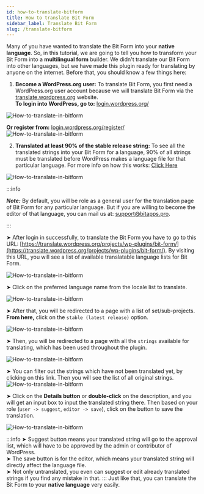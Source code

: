 ```yaml
---
id: how-to-translate-bitform
title: How to translate Bit Form
sidebar_label: Translate Bit Form
slug: /translate-bitform
---
```


<!-- <Video youtube src="R2d0yfiWWEE" /> -->

Many of you have wanted to translate the Bit Form into your **native language**. So, in this tutorial, we are going to tell you how to transform your Bit Form into a **multilingual form** builder. We didn't translate our Bit Form into other languages, but we have made this plugin ready for translating by anyone on the internet. Before that, you should know a few things here:

1. **Become a WordPress.org user:** To translate Bit Form, you first need a WordPress.org user account because we will translate Bit Form via the [translate.wordpress.org](https://translate.wordpress.org/) website.<br/>**To login into WordPress, go to:** [login.wordpress.org/](https://login.wordpress.org/) 
  <Image src="Translate/wordpress-login" alt="How-to-translate-in-bitform" w="1020" h="300" />

  **Or register from:** [login.wordpress.org/register/](https://login.wordpress.org/register/)
  <Image src="Translate/wordpress-register" alt="How-to-translate-in-bitform" w="1020" h="300" />

2. **Translated at least 90% of the stable release string:** To see all the translated strings into your Bit Form for a language, 90% of all strings must be translated before WordPress makes a language file for that particular language. For more info on how this works: [Click Here](https://make.wordpress.org/meta/handbook/documentation/translations/)
  
  <Image src="Translate/wordpress-translation" alt="How-to-translate-in-bitform" w="1020" h="300" />

:::info

***Note:*** By default, you will be role as a general user for the translation page of Bit Form for any particular language. But if you are willing to become the editor of that language, you can mail us at: [support@bitapps.pro](support@bitapps.pro).

:::

➤ After login in successfully, to translate the Bit Form you have to go to this URL: [https://translate.wordpress.org/projects/wp-plugins/bit-form/](https://translate.wordpress.org/projects/wp-plugins/bit-form/). By visiting this URL, you will see a list of available translatable language lists for Bit Form.

  <Image src="Translate/language-list" alt="How-to-translate-in-bitform" w="1020" h="300" />

➤ Click on the preferred language name from the locale list to translate. 

  <Image src="Translate/preferred-language" alt="How-to-translate-in-bitform" w="1020" h="300" />

➤ After that, you will be redirected to a page with a list of set/sub-projects. **From here,** click on the `stable (latest release)` option.

  <Image src="Translate/stable-latest-release" alt="How-to-translate-in-bitform" w="1020" h="300" />

➤ Then, you will be redirected to a page with all the `strings` available for translating, which has been used throughout the plugin.

  <Image src="Translate/Strings" alt="How-to-translate-in-bitform" w="1020" h="300" />

➤ You can filter out the strings which have not been translated yet, by clicking on this link. Then you will see the list of all original strings.
  <Image src="Translate/untranslated" alt="How-to-translate-in-bitform" w="1020" h="300" />

➤ Click on the **Details button** or **double-click** on the description, and you will get an input box to input the translated string there. Then based on your role (`user -> suggest`, `editor -> save`), click on the button to save the translation.

  <Image src="Translate/Suggestion" alt="How-to-translate-in-bitform" w="1020" h="300" />

:::info
➤ Suggest button means your translated string will go to the approval list, which will have to be
approved by the admin or contributor of WordPress.<br/>
➤ The save button is for the editor, which means your translated string will directly affect the
language file.<br/>
➤ Not only untranslated, you even can suggest or edit already translated strings if you find any
mistake in that.
:::
Just like that, you can translate the Bit Form to your **native language** very easily.